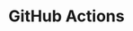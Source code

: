 ---
title: GitHub Actions
description: Automate your RPA SDLC with GitHub Actions.
sidebar_position: 1
labels:
  - GitHub Actions
  - CI/CD
  - Automation
  - RPA
  - Actions
---